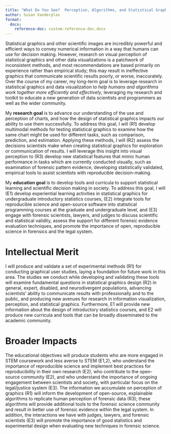 ```yaml
---
title: "What Do You See?  Perception, Algorithms, and Statistical Graphics"
author: Susan Vanderplas
format: 
  docx:
    reference-doc: custom-reference-doc.docx
---
```


<!-- What is the need or opportunity your work will address? What current approaches/methods are used, and how are these current approaches limited/insufficient?  -->
Statistical graphics and other scientific images are incredibly powerful and efficient ways to convey numerical information in a way that humans can use for decision making. However, research on visual perception of statistical graphics and other data visualizations is a patchwork of inconsistent methods, and most recommendations are based primarily on experience rather than empirical study; this may result in ineffective graphics that communicate scientific results poorly, or worse, inaccurately.
<!-- In the context of the need for your work described above, what is your long-term career goal in terms of both research and education?  -->
Over the course of my career, my long-term goal is to leverage research in statistical graphics and data visualization to *help humans and algorithms work together more efficiently and effectively*, leveraging my research and toolkit to educate a new generation of data scientists and programmers as well as the wider community. 
<!-- I will teach my students to enjoy working with data, to program with data in mind, to give back to the community by publishing open-source tools for reproducible science, and to think about the audience when they create statistical analyses and visualizations. I will bring these focuses to my research as well, conducting experiments which are designed to understand how humans read charts, interact with data, and draw conclusions from statistical graphics, and using this newfound understanding of human perception to enrich statistical modeling and machine learning algorithms by engineering features designed to mimic human perception in a repeatable and reproducible way. -->

<!-- Toward that long-term goal, what is the overall research goal of the five-year CAREER program? What are the research objectives that will be completed in pursuit of this goal?  -->
My **research goal** is to advance our understanding of the use and perception of charts, and how the design of statistical graphics impacts our ability to use them successfully. To address this goal, I will (R1) develop multimodal methods for testing statistical graphics to examine how the same chart might be used for different tasks, such as comparison, prediction, and estimation. Applying these methods, I will (R2) assess the decisions scientists make when creating statistical graphics for exploration or communication of results. I will leverage this insight into visual perception to (R3) develop new statistical features that mimic human performance in tasks which are currently conducted visually, such as examination of forensic pattern evidence, developing statistically validated, empirical tools to assist scientists with reproducible decision-making.

<!-- What is the overall education goal of the five-year CAREER program? What are the education objectives that will be completed in pursuit of this goal?  -->
My **education goal** is to develop tools and curricula to support statistical learning and scientific decision making in society. To address this goal, I will (E1) develop experiential learning activities in statistical graphics for undergraduate introductory statistics courses, (E2) integrate tools for reproducible science and open-source software into statistical programming courses at the graduate and undergraduate level, and (E3) engage with forensic scientists, lawyers, and judges to discuss scientific and statistical validity, assess the support for different forensic evidence evaluation techniques, and promote the importance of open, reproducible science in forensics and the legal system. 

# Intellectual Merit
<!-- Describe the potential of the proposed activity to advance knowledge. What is novel in the proposed approach? What knowledge will be advanced, and how will this new knowledge inform future work in your field and other fields? -->
I will produce and validate a set of experimental methods (R1) for conducting graphical user studies, laying a foundation for future work in this area. 
The studies we conduct while developing and validating these tools will examine fundamental questions in statistical graphics design (R2) in general, expert, disabled, and neurodivergent populations, advancing scientists' ability to communicate results with professionally and to the public, and producing new avenues for research in information visualization, perception, and statistical graphics. 
<!-- We will also investigate the effects of expertise, neurodivergence, and disability on graphical perception, expanding this research to under-studied populations. -->
Furthermore, E1 will provide new information about the design of introductory statistics courses, and E2 will produce new curricula and tools that can be broadly disseminated to the academic community.

# Broader Impacts
<!-- Describe the potential of the proposed activity to benefit society and contribute to the achievement of specific, desired societal outcomes. How might results of this work ultimately inform applications that benefit society?  -->
The educational objectives will produce students who are more engaged in STEM coursework and less averse to STEM (E1,2), who understand the importance of reproducible science and implement best practices for reproducibility in their own research (E2), who contribute to the open-source community (E2), and who understand the importance of ongoing engagement between scientists and society, with particular focus on the legal/justice system (E3). 
The information we accumulate on perception of graphics (R1) will inform the development of open-source, explainable algorithms to replicate human perception of forensic data (R3); these algorithms will provide additional tools to the forensic science community and result in better use of forensic evidence within the legal system. In addition, the interactions we have with judges, lawyers, and forensic scientists (E3) will promote the importance of good statistics and experimental design when evaluating new techniques in forensic science.

